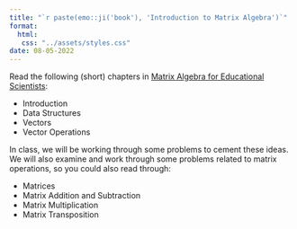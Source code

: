 ```yaml
---
title: "`r paste(emo::ji('book'), 'Introduction to Matrix Algebra')`"
format:
  html:
   css: "../assets/styles.css"
date: 08-05-2022
---
```



Read the following (short) chapters in [Matrix Algebra for Educational Scientists](https://zief0002.github.io/matrix-algebra/):

- Introduction
- Data Structures
- Vectors
- Vector Operations


In class, we will be working through some problems to cement these ideas. We will also examine and work through some problems related to matrix operations, so you could also read through:


- Matrices
- Matrix Addition and Subtraction
- Matrix Multiplication
- Matrix Transposition



